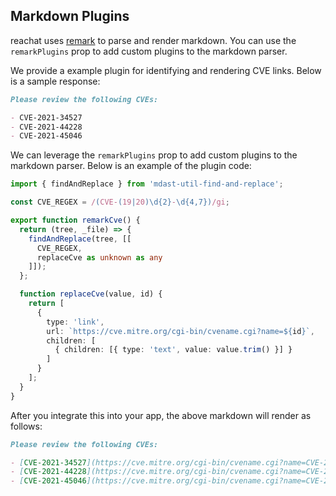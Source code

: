 
<Meta title="Docs/Markdown Plugins" />

## Markdown Plugins
reachat uses [remark](https://github.com/remarkjs/remark) to parse and render markdown.
You can use the `remarkPlugins` prop to add custom plugins to the markdown parser.

We provide a example plugin for identifying and rendering CVE links. Below is a sample response:

```md
Please review the following CVEs:

- CVE-2021-34527
- CVE-2021-44228
- CVE-2021-45046
```

We can leverage the `remarkPlugins` prop to add custom plugins to the markdown parser. Below
is an example of the plugin code:

```ts
import { findAndReplace } from 'mdast-util-find-and-replace';

const CVE_REGEX = /(CVE-(19|20)\d{2}-\d{4,7})/gi;

export function remarkCve() {
  return (tree, _file) => {
    findAndReplace(tree, [[
      CVE_REGEX,
      replaceCve as unknown as any
    ]]);
  };

  function replaceCve(value, id) {
    return [
      {
        type: 'link',
        url: `https://cve.mitre.org/cgi-bin/cvename.cgi?name=${id}`,
        children: [
          { children: [{ type: 'text', value: value.trim() }] }
        ]
      }
    ];
  }
}
```

After you integrate this into your app, the above markdown will render as follows:

```md
Please review the following CVEs:

- [CVE-2021-34527](https://cve.mitre.org/cgi-bin/cvename.cgi?name=CVE-2021-34527)
- [CVE-2021-44228](https://cve.mitre.org/cgi-bin/cvename.cgi?name=CVE-2021-44228)
- [CVE-2021-45046](https://cve.mitre.org/cgi-bin/cvename.cgi?name=CVE-2021-45046)
```
